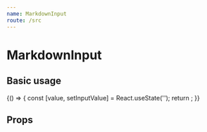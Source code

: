 ```yaml
---
name: MarkdownInput
route: /src
---
```




# MarkdownInput

## Basic usage

<Playground>
  {() => {
    const [value, setInputValue] = React.useState('');
    return <MarkdownInput value={value} onChangeText={setInputValue} />;
  }}
</Playground>

## Props

<Props of={MarkdownInput} />
